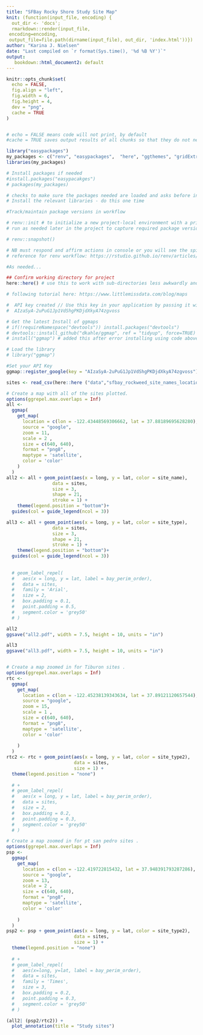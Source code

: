 ```yaml
---
title: "SFBay Rocky Shore Study Site Map"
knit: (function(input_file, encoding) {
  out_dir <- 'docs';
  rmarkdown::render(input_file,
 encoding=encoding,
 output_file=file.path(dirname(input_file), out_dir, 'index.html'))})
author: "Karina J. Nielsen"
date: "Last compiled on `r format(Sys.time(), '%d %B %Y')`"
output:
   bookdown::html_document2: default
---
```



```r
knitr::opts_chunk$set(
  echo = FALSE,
  fig.align = "left",
  fig.width = 6,
  fig.height = 4,
  dev = "png",
  cache = TRUE
)


# echo = FALSE means code will not print, by default
#cache = TRUE saves output results of all chunks so that they do not need to be rerun

```

```r
library("easypackages")
my_packages <- c("renv", "easypackages",  "here", "ggthemes", "gridExtra", "tidyverse", "lubridate", "patchwork", "tinytex", "bookdown", "ggpubr", "wesanderson", "pals", "ggridges", "hrbrthemes", "viridis", "ggrepel", "data.table")
libraries(my_packages)

# Install packages if needed
#install.packages("easypacakges")
# packages(my_packages) 

# checks to make sure the packages needed are loaded and asks before installing to confirm install in the console window
# Install the relevant libraries - do this one time

```

```r
#Track/maintain package versions in workflow

# renv::init # to initialize a new project-local environment with a private R library
# run as needed later in the project to capture required package versions

# renv::snapshot() 

# NB must respond and affirm actions in console or you will see the spinning wheel....
# reference for renv workflow: https://rstudio.github.io/renv/articles/renv.html

```

```r

#As needed...

```

```r

## Confirm working directory for project
here::here() # use this to work with sub-directories less awkwardly and share projects across users/machines more easily.
```

```r
# following tutorial here: https://www.littlemissdata.com/blog/maps

#  API key created // Use this key in your application by passing it with the key=API_KEY parameter
#  AIzaSyA-2uPuG1Jp1VdShgPKDjdXkyA74zgvoss

# Get the latest Install of ggmaps
# if(!requireNamespace("devtools")) install.packages("devtools")
# devtools::install_github("dkahle/ggmap", ref = "tidyup", force=TRUE)
# install("ggmap") # added this after error installing using code above

# Load the library
# library("ggmap")


```

```r

#Set your API Key
ggmap::register_google(key = "AIzaSyA-2uPuG1Jp1VdShgPKDjdXkyA74zgvoss")
```

```r
sites <- read_csv(here::here ("data","sfbay_rockweed_site_names_locations.csv"), col_names = TRUE) 
```


```r
# Create a map with all of the sites plotted.
options(ggrepel.max.overlaps = Inf)
all <-
  ggmap(
    get_map(
      location = c(lon = -122.43448569306662, lat = 37.88189695628280),
      source = "google",
      zoom = 11,
      scale = 2 ,
      size = c(640, 640),
      format = "png8",
      maptype = 'satellite',
      color = 'color'
    )
  )
all2 <- all + geom_point(aes(x = long, y = lat, color = site_name),
                 data = sites,
                 size = 3,
                 shape = 21,
                 stroke = 1) +
    theme(legend.position = "bottom")+
  guides(col = guide_legend(ncol = 3))

all3 <- all + geom_point(aes(x = long, y = lat, color = site_type),
                 data = sites,
                 size = 3,
                 shape = 21,
                 stroke = 1) +
    theme(legend.position = "bottom")+
  guides(col = guide_legend(ncol = 3))
  
  
  # geom_label_repel(
  #   aes(x = long, y = lat, label = bay_perim_order),
  #   data = sites,
  #   family = 'Arial',
  #   size = 2,
  #   box.padding = 0.1,
  #   point.padding = 0.5,
  #   segment.color = 'grey50'
  # )


```

```r
all2
ggsave("all2.pdf", width = 7.5, height = 10, units = "in")
```

```r
all3
ggsave("all3.pdf", width = 7.5, height = 10, units = "in")
```

```r


```

```r
# Create a map zoomed in for Tiburon sites .
options(ggrepel.max.overlaps = Inf)
rtc <-
  ggmap(
    get_map(
      location = c(lon = -122.45238139343634, lat = 37.89121120657544),
      source = "google",
      zoom = 15,
      scale = 1 ,
      size = c(640, 640),
      format = "png8",
      maptype = 'satellite',
      color = 'color'
     
    )
  )
rtc2 <- rtc + geom_point(aes(x = long, y = lat, color = site_type2),
                         data = sites,
                         size = 1) +
  theme(legend.position = "none") 
 
  # +
  # geom_label_repel(
  #   aes(x = long, y = lat, label = bay_perim_order),
  #   data = sites,
  #   size = 2,
  #   box.padding = 0.2,
  #   point.padding = 0.3,
  #   segment.color = 'grey50'
  # ) 
```


```r
# Create a map zoomed in for pt san pedro sites .
options(ggrepel.max.overlaps = Inf)
psp <-
  ggmap(
    get_map(
      location = c(lon = -122.419722815432, lat = 37.948391793287286),
      source = "google",
      zoom = 13,
      scale = 2 ,
      size = c(640, 640),
      format = "png8",
      maptype = 'satellite',
      color = 'color'
     
    )
  )
psp2 <- psp + geom_point(aes(x = long, y = lat, color = site_type2),
                         data = sites,
                         size = 1) +
  theme(legend.position = "none") 
   
  # +
  # geom_label_repel(
  #   aes(x=long, y=lat, label = bay_perim_order),
  #   data = sites,
  #   family = 'Times',
  #   size = 3,
  #   box.padding = 0.2,
  #   point.padding = 0.3,
  #   segment.color = 'grey50'
  # ) 
```


```r
(all2| (psp2/rtc2)) +
  plot_annotation(title = "Study sites")
```




